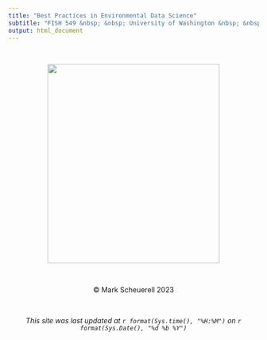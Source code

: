 ```yaml
---
title: "Best Practices in Environmental Data Science"
subtitle: "FISH 549 &nbsp; &nbsp; University of Washington &nbsp; &nbsp; Winter 2023"
output: html_document
---
```


<style>
h1 {
  text-align: center;
}

h2 {
  text-align: center;
}

h3 {
  text-align: center;
}
</style>

<br>


<p align="center">
    <img width="346" height="400" src="FISH549_hex_sticker.png">
</p>

<br>

<center>&copy; Mark Scheuerell 2023</center>

<br>

<center>*This site was last updated at `r format(Sys.time(), "%H:%M")` on `r format(Sys.Date(), "%d %b %Y")`*</center>

